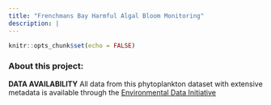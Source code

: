 ```yaml
---
title: "Frenchmans Bay Harmful Algal Bloom Monitoring"
description: |
---
```


```r
knitr::opts_chunk$set(echo = FALSE)
```

### About this project:









**DATA AVAILABILITY**
All data from this phytoplankton dataset with extensive metadata is available through the [Environmental Data Initiative]()

